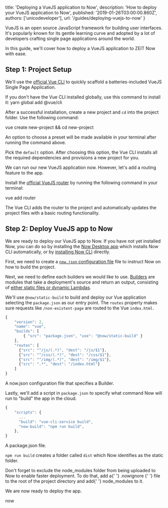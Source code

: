 
  title: 'Deploying a VueJS application to Now',
  description: 'How to deploy your VueJS application to Now',
  published: '2019-01-26T03:00:00.860Z',
  authors: ['unicodeveloper'],
  url: '/guides/deploying-vuejs-to-now'
}

VueJS is an open source JavaScript framework for building user interfaces. It's popularly known for its gentle learning curve and adopted by a lot of developers crafting single page applications around the world.

In this guide, we'll cover how to deploy a VueJS application to ZEIT Now with ease.

## Step 1: Project Setup

We'll use the [official Vue CLI](https://github.com/vuejs/vue-cli) to quickly scaffold a batteries-included VueJS Single Page Application.

<Note>
  If you don't have the Vue CLI installed globally, use this command to install
  it:
  <TerminalInput>yarn global add @vue/cli</TerminalInput>
</Note>

After a successful installation, create a new project and `cd` into the project folder. Use the following command:

<TerminalInput>vue create new-project && cd new-project</TerminalInput>

An option to choose a preset will be made available in your terminal after running the command above.

Pick the `default` option. After choosing this option, the Vue CLI installs all the required dependencies and provisions a new project for you.

We can run our new VueJS application now. However, let's add a routing feature to the app.

Install the [official VueJS router](https://router.vuejs.org/) by running the following command in your terminal:

<TerminalInput>vue add router</TerminalInput>

The Vue CLI adds the router to the project and automatically updates the project files with a basic routing functionality.

## Step 2: Deploy VueJS app to Now

We are ready to deploy our VueJS app to Now. If you have not yet installed Now, you can do so by installing the [Now Desktop app](/docs/v2/getting-started/installation/#now-desktop) which installs Now CLI automatically, or by [installing Now CLI](/docs/v2/getting-started/installation/#now-cli) directly.

First, we need to create a [`now.json` configuration file](https://zeit.co/docs/v2/deployments/configuration) file to instruct Now on how to build the project.

Next, we need to define each builders we would like to use. [Builders](https://zeit.co/docs/v2/deployments/builders/overview/) are modules that take a deployment's source and return an output, consisting of [either static files or dynamic Lambdas](https://zeit.co/docs/v2/deployments/builds/#sources-and-outputs).

We'll use `@now/static-build` to build and deploy our Vue application selecting the `package.json` as our entry point. The `routes` property makes sure requests like `/non-existent-page` are routed to the Vue `index.html`.

```js
{
    "version": 2,
    "name": "vue",
    "builds": [
        { "src": "package.json", "use": "@now/static-build" }
    ],
    "routes": [
      {"src": "^/js/(.*)", "dest": "/js/$1"},
      {"src": "^/css/(.*)", "dest": "/css/$1"},
      {"src": "^/img/(.*)", "dest": "/img/$1"},
      {"src": ".*", "dest": "/index.html"}
    ]
}
```

<Caption>
  A <InlineCode>now.json</InlineCode> configuration file that specifies a
  Builder.
</Caption>

Lastly, we'll add a script in `package.json` to specify what command Now will run to "build" the app in the cloud.

```js
{
    "scripts": {
      ...
      "build": "vue-cli-service build",
      "now-build": "npm run build",
    },
}
```

<Caption>
  A <InlineCode>package.json</InlineCode> file.
</Caption>

`npm run build` creates a folder called `dist` which Now identifies as the static folder.

<Note>
  Don't forget to exclude the <InlineCode>node_modules</InlineCode> folder from
  being uploaded to Now to enable faster deployment. To do that, add a{' '}
  <GenericLink href="/docs/v2/deployments/ignoring-source-paths">
    .nowignore
  </GenericLink>{' '}
  file to the root of the project directory and add{' '}
  <InlineCode>node_modules</InlineCode> to it.
</Note>

We are now ready to deploy the app.

<TerminalInput>now</TerminalInput>

